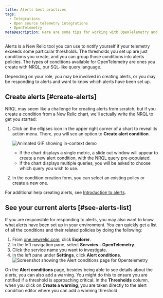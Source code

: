 ```yaml
---
title: Alerts best practices
tags:
  - Integrations
  - Open source telemetry integrations
  - OpenTelemetry
metaDescription: Here are some tips for working with OpenTelemetry and New Relic alerts.
---
```





Alerts is a New Relic tool you can use to notify yourself if your telemetry exceeds some particular thresholds. The thresholds you set up are just conditions you create, and you can group those conditions into alerts policies. The types of conditions available for OpenTelemetry are ones you create with NRQL, our SQL-like query language.

Depending on your role, you may be involved in creating alerts, or you may be responding to alerts and want to know which alerts have been set up.

## Create alerts [#create-alerts]

NRQL may seem like a challenge for creating alerts from scratch, but if you create a condition from a New Relic chart, we'll actually write the NRQL to get you started:

1. Click on the ellipses icon in the upper right corner of a chart to reveal its action menu. There, you will see an option to **Create alert condition**.

    <img
      src={inContextDemo}
      title="In-context demo"
      alt="Animated GIF showing in-context demo"
    />
    * If the chart displays a single metric, a slide out window will appear to create a new alert condition, with the NRQL query pre-populated.
    * If the chart displays multiple queries, you will be asked to choose which query you wish to use.
2. In the condition creation form, you can select an existing policy or create a new one.

For additional help creating alerts, see [Introduction to alerts](/docs/alerts-applied-intelligence/new-relic-alerts/learn-alerts/introduction-alerts).

## See your current alerts [#see-alerts-list]

If you are responsible for responding to alerts, you may also want to know what alerts have been set up in your environment. You can quickly get a list of all the conditions and their related policies by doing the following:

1. From [one.newrelic.com](https://one.newrelic.com), click **Explorer**.
2. In the left navigation pane, select **Servcies - OpenTelemetry**.
3. Click the service name you want to investigate.
4. In the left pane under **Settings**, click **Alert conditions**.
  <img
    src={otelAlertsConditionList}
    title="Screenshot showing the Alert conditions page for Opentelemetry"
    alt="Screenshot showing the Alert conditions page for Opentelemetry"
  />

On the **Alert conditions** page, besides being able to see details about the alerts, you can also add a warning. You might do this to ensure you are notified if a threshold is approaching critical. In the **Thresholds** column, when you click on **Create a warning**, you are taken directly to the alert condition editor where you can add a warning threshold.
